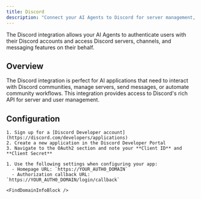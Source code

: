 ```yaml
---
title: Discord
description: "Connect your AI Agents to Discord for server management, messaging, and community features."
---
```



The Discord integration allows your AI Agents to authenticate users with their Discord accounts and access Discord servers, channels, and messaging features on their behalf.

## Overview

The Discord integration is perfect for AI applications that need to interact with Discord communities, manage servers, send messages, or automate community workflows. This integration provides access to Discord's rich API for server and user management.

## Configuration

<Steps>
  <Step title="Set up app in Discord">

    1. Sign up for a [Discord Developer account](https://discord.com/developers/applications)
    2. Create a new application in the Discord Developer Portal
    3. Navigate to the OAuth2 section and note your **Client ID** and **Client Secret**

  </Step>
  <Step title="Configure for Auth0">

    1. Use the following settings when configuring your app:
      - Homepage URL: `https://YOUR_AUTH0_DOMAIN`
      - Authorization callback URL: `https://YOUR_AUTH0_DOMAIN/login/callback`

    <FindDomainInfoBlock />

  </Step>
</Steps>

<AddConnectionInAuth0 />

<LearnMore />
